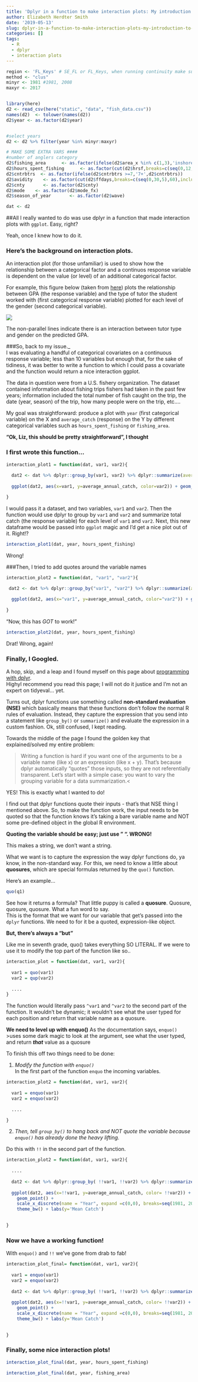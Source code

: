 ```yaml
---
title: 'Dplyr in a function to make interaction plots: My introduction to quosures. '
author: Elizabeth Herdter Smith
date: '2019-05-13'
slug: dplyr-in-a-function-to-make-interaction-plots-my-introduction-to-quosures
categories: []
tags:
  - R
  - dplyr
  - interaction plots
---
```




```r
region <- 'FL_Keys' # SE_FL or FL_Keys, when running continuity make sure region here is selected as Keys, it matters so that area variable is not dropped 
method <- "clus" 
minyr <- 1981 #1981, 2008
maxyr <- 2017


library(here)
d2 <- read_csv(here("static", "data", "fish_data.csv"))
names(d2)  <- tolower(names(d2))
d2$year <- as.factor(d2$year)


#select years
d2 <- d2 %>% filter(year %in% minyr:maxyr)

# MAKE SOME EXTRA VARS ####
#number of anglers category
d2$fishing_area      <- as.factor(ifelse(d2$area_x %in% c(1,3),'inshore','offshore'))
d2$hours_spent_fishing      <- as.factor(cut(d2$hrsf,breaks=c(seq(0,12,2),100),right=F))
d2$cntrbtrs  <- as.factor(ifelse(d2$cntrbtrs >=7,'7+',d2$cntrbtrs))
d2$avidity    <- as.factor(cut(d2$ffdays,breaks=c(seq(0,30,5),60),include.lowest=T,right=F))
d2$cnty       <- as.factor(d2$cnty)
d2$mode    <- as.factor(d2$mode_fx)
d2$season_of_year       <- as.factor(d2$wave) 

dat <- d2

```


##All I really wanted to do was use dplyr in a function that made interaction plots with `ggplot`. Easy, right?

Yeah, once I knew how to do it. 

### Here's the background on interaction plots.

An interaction plot (for those unfamiliar) is used to show how the relationship between a categorical factor and a continuos response variable is dependent on the value (or level) of an additional categorical factor. 

For example, this figure below (taken from [here](https://ademos.people.uic.edu/Chapter13.html)) plots the relationship between GPA (the response variable) and the type of tutor the student worked with (first categorical response variable) plotted for each level of the gender (second categorical variable). 

![](\post\2019-05-13-dplyr-in-a-function_files\example_int_plot.jpg)

The non-parallel lines indicate there is an interaction between tutor type and gender on the predicted GPA. 

###So, back to my issue._   
I was evaluating a handful of categorical covariates on a continuous response variable; less than 10 variables but enough that, for the sake of tidiness, it was better to write a function to which I could pass a covariate and the function would return a nice interaction ggplot. 

The data in question were from a U.S. fishery organization. The dataset contained information about fishing trips fishers had taken in the past few years; information included the total number of fish caught on the trip, the date (year, season) of the trip, how many people were on the trip, etc.... 

My goal was straightforward: produce a plot with `year` (first categorical variable) on the X and `average_catch` (response) on the Y by different categorical variables such as `hours_spent_fishing` or `fishing_area`. 

**"Ok, Liz, this should be pretty straightforward", I thought**

### I first wrote this function...

```r
interaction_plot1 = function(dat, var1, var2){
  
  dat2 <- dat %>% dplyr::group_by(var1, var2) %>% dplyr::summarize(average_annual_catch = mean(totalcatch)) 
  
  ggplot(dat2, aes(x=var1, y=average_annual_catch, color=var2)) + geom_line(aes(group=var2)) + geom_point() 

}

```

I would pass it a dataset, and two variables, `var1` and `var2`. Then the function would use dplyr to group by `var1` and `var2` and summarize total catch (the response variable) for each level of `var1` and `var2`. Next, this new dataframe would be passed into `ggplot` magic and I'd get a nice plot out of it. Right!? 

```r
interaction_plot1(dat, year, hours_spent_fishing)
```
Wrong! 


###Then, I tried to add quotes around the variable names

```r

interaction_plot2 = function(dat, "var1", "var2"){

 dat2 <- dat %>% dplyr::group_by("var1", "var2") %>% dplyr::summarize(average_annual_catch = mean(totalcatch)) 
  
  ggplot(dat2, aes(x="var1", y=average_annual_catch, color="var2")) + geom_line(aes(group="var2")) + geom_point() 
  
}
```

"Now, this has _GOT_ to work!"
```r
interaction_plot2(dat, year, hours_spent_fishing)
```

Drat! Wrong, again! 

### Finally, I Googled. 

A hop, skip, and a leap and I found myself on this page about [programming with dplyr](https://dplyr.tidyverse.org/articles/programming.html).   
Highyl recommend you read this page; I will not do it justice and I'm not an expert on tidyeval... yet. 

Turns out,  dplyr functions use something called **non-standard evaluation (NSE)** which basically means that these functions don’t follow the normal R rules of evaluation. Instead, they capture the expression that you send into a statement like `group_by()` or `summarize()` and evaluate the expression in a custom fashion. Ok, still confused, I kept reading. 

Towards the middle of the page I found the golden key that explained/solved my entire problem:

>Writing a function is hard if you want one of the arguments to be a variable name (like x) or an expression (like x + y). That’s because dplyr automatically “quotes” those inputs, so they are not referentially transparent. Let’s start with a simple case: you want to vary the grouping variable for a data summarization.<

YES! This is exactly what I wanted to do! 

I find out that dplyr functions quote their inputs - that's that NSE thing I mentioned above. So, to make the function work, the input needs to be quoted so that the function knows it's taking a bare variable name and NOT some pre-defined object in the global R environment.

**Quoting the variable should be easy; just use " ". WRONG!** 

This makes a string, we don't want a string.   

What we want is to capture the expression the way dplyr functions do, ya know, in the non-standard way. For this, we need to know a little about **quosures**, which are special formulas returned by the `quo()` function.

Here's an example... 
```r
quo(q1)

```

See how it returns a formula? That little puppy is called a **quosure**. 
Quosure, quosure, quosure. What a fun word to say.   
This is the format that we want for our variable that get's passed into the `dplyr` functions. We need to for it be a quoted, expression-like object. 

**But, there's always a "but"**

Like me in seventh grade, quo() takes everything SO LITERAL. If we were to use it to modify the top part of the function like so..
```r
interaction_plot = function(dat, var1, var2){
  
  var1 = quo(var1)
  var2 = qup(var2)
  
  ....
}

```

The function would literally pass `^var1` and `^var2` to the second part of the function. It wouldn't be dynamic; it wouldn't see what the user typed for each position and return that variable name as a quosure. 

**We need to level up with enquo()**
As the documentation says, `enquo()`
>uses some dark magic to look at the argument, see what the user typed, and return _**that**_ value as a quosure

To finish this off two things need to be done:  

1. _Modify the function with `enquo()`_   
In the first part of the function `enquo` the incoming variables. 
```r
interaction_plot2 = function(dat, var1, var2){
  
  var1 = enquo(var1)
  var2 = enquo(var2)
  
  ....

}

```

2. _Then, tell `group_by()` to hang back and NOT quote the variable because `enquo()` has already done the heavy lifting._  

Do this with `!!` in the second part of the function. 
```r
interaction_plot2 = function(dat, var1, var2){
  
  ....
  
  dat2 <- dat %>% dplyr::group_by( !!var1, !!var2) %>% dplyr::summarize(average_annual_catch = mean(totalcatch)) 
  
  ggplot(dat2, aes(x=!!var1, y=average_annual_catch, color= !!var2)) + geom_line(aes(group= !!var2)) + 
    geom_point() +
    scale_x_discrete(name = "Year", expand =c(0,0), breaks=seq(1981, 2017, by =4))+
    theme_bw() + labs(y='Mean Catch')

  
}
```


### Now we have a working function!
With `enquo()` and `!!` we've gone from drab to fab! 
```r
interaction_plot_final= function(dat, var1, var2){
  
  var1 = enquo(var1)
  var2 = enquo(var2)
  
  dat2 <- dat %>% dplyr::group_by( !!var1, !!var2) %>% dplyr::summarize(average_annual_catch = mean(totalcatch)) 
  
  ggplot(dat2, aes(x=!!var1, y=average_annual_catch, color= !!var2)) + geom_line(aes(group= !!var2)) + 
    geom_point() +
    scale_x_discrete(name = "Year", expand =c(0,0), breaks=seq(1981, 2017, by =4))+
    theme_bw() + labs(y='Mean Catch')

  
}
```

### Finally, some nice interaction plots! 
```r
interaction_plot_final(dat, year, hours_spent_fishing)
```


```r
interaction_plot_final(dat, year, fishing_area)
```








